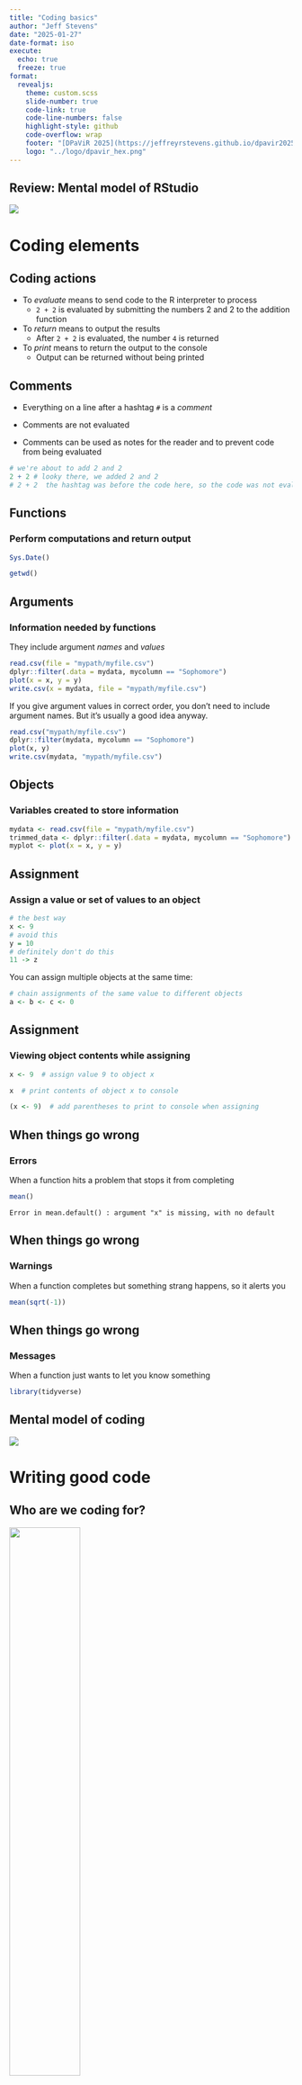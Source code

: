 ```yaml
---
title: "Coding basics"
author: "Jeff Stevens"
date: "2025-01-27"
date-format: iso
execute:
  echo: true
  freeze: true
format:
  revealjs: 
    theme: custom.scss
    slide-number: true
    code-link: true
    code-line-numbers: false
    highlight-style: github
    code-overflow: wrap
    footer: "[DPaViR 2025](https://jeffreyrstevens.github.io/dpavir2025)"
    logo: "../logo/dpavir_hex.png"
---
```


## Review: Mental model of RStudio

![](../images/mentalmodel_rstudio.png){fig-align="center"}

# Coding elements

## Coding actions

::: {.incremental}
* To _evaluate_ means to send code to the R interpreter to process
  - `2 + 2` is evaluated by submitting the numbers 2 and 2 to the addition function
* To _return_ means to output the results
  - After `2 + 2` is evaluated, the number `4` is returned
* To _print_ means to return the output to the console
  - Output can be returned without being printed
:::

## Comments

* Everything on a line after a hashtag `#` is a _comment_

* Comments are not evaluated

* Comments can be used as notes for the reader and to prevent code from being evaluated

```r
# we're about to add 2 and 2
2 + 2 # looky there, we added 2 and 2
# 2 + 2  the hashtag was before the code here, so the code was not evaluated
```

## Functions

### Perform computations and return output
```r
Sys.Date()
```

:::{.fragment}
```r
getwd()
```
:::


## Arguments

### Information needed by functions

:::{.fragment}
They include argument _names_ and _values_

```r
read.csv(file = "mypath/myfile.csv")
dplyr::filter(.data = mydata, mycolumn == "Sophomore")
plot(x = x, y = y)
write.csv(x = mydata, file = "mypath/myfile.csv")
```
:::

:::{.fragment}
:::{.callout-note}
If you give argument values in correct order, you don't need to include argument names. But it's usually a good idea anyway.

```r
read.csv("mypath/myfile.csv")
dplyr::filter(mydata, mycolumn == "Sophomore")
plot(x, y)
write.csv(mydata, "mypath/myfile.csv")
```
:::
:::


## Objects

### Variables created to store information

```r
mydata <- read.csv(file = "mypath/myfile.csv")
trimmed_data <- dplyr::filter(.data = mydata, mycolumn == "Sophomore")
myplot <- plot(x = x, y = y)
```


## Assignment

### Assign a value or set of values to an object

```r
# the best way
x <- 9
# avoid this
y = 10
# definitely don't do this
11 -> z
```

:::{.fragment}
:::{.callout-note}
You can assign multiple objects at the same time:
```r
# chain assignments of the same value to different objects
a <- b <- c <- 0
```
:::
:::


## Assignment

### Viewing object contents while assigning

```r
x <- 9  # assign value 9 to object x
```

:::{.fragment}
```r
x  # print contents of object x to console
```
:::

:::{.fragment}
```r
(x <- 9)  # add parentheses to print to console when assigning
```
:::

## When things go wrong


### Errors

When a function hits a problem that stops it from completing
```r
mean()
```
```
Error in mean.default() : argument "x" is missing, with no default
```


## When things go wrong


### Warnings

When a function completes but something strang happens, so it alerts you

```r
mean(sqrt(-1))
```


## When things go wrong


### Messages

When a function just wants to let you know something

```r
library(tidyverse)
```



## Mental model of coding

![](../images/mentalmodel_coding.png){fig-align="center"}


# Writing good code

## Who are we coding for?

:::{.fragment}
![](../images/coding_audience.png){.absolute width="50%" top="10%" left="50%"}
:::

:::{.incremental}
1. Computer

2. Ourselves

3. Others
:::


## How to write good code

### The Fundamental Theorem of Readability

::: {.fragment}
> Code should be written to minimize the time it would take for someone else to understand it.

- From: [_The Art of Readable Code_](https://learning.oreilly.com/library/view/the-art-of/9781449318482/) by Boswell et al. 2011
:::

## Principles of writing good code

::: {.incremental}
* Write less code
* Avoid repetition
* Use clear syntax
* Use good names
* Use comments
:::

## Coding style: Spacing  {background-image="../images/drake_meme.png" background-size="70%" background-position="71% 75%"}

:::{.drake-upper}
```r
mean1<-mean (x[1,4:10],na.rm=TRUE)+0.5
```
:::
:::{.drake-lower}
```r
mean1 <- mean(x[1, 4:10], na.rm = TRUE) + 0.5
```
:::

## Coding style: Clarity {background-image="../images/drake_meme.png" background-size="70%" background-position="71% 75%"}

:::{.drake-upper}
```r
mean(x, T)
```
:::
:::{.drake-lower}
```r
mean(x, na.rm = TRUE)
```
:::


## Coding style: Indenting {background-image="../images/drake_meme.png" background-size="70%" background-position="71% 75%"}


:::{.drake-upper}
```r
for(i in 1:10) {
for(j in 1:5) {
print(x[i, j])
}
}
```
:::
:::{.drake-lower}
```r
for(i in 1:10) {
  for(j in 1:5) {
    print(x[i, j])
  }
}
```
:::



## Coding style: Line breaks {background-image="../images/drake_meme.png" background-size="70%" background-position="71% 75%"}


:::{.drake-upper}
```r
if (x > 5) {print("Too big!")}
```
:::
:::{.drake-lower}
```r
if (x > 5) {
  print("Too big!")
}
```
:::

## Coding style

[The tidyverse style guide](https://style.tidyverse.org/)

* Use `<-` as assignment operator

* Use space between operators (`*`, `=`, `==`) and after commas

* Do not use space between function and parentheses <!--(except for `if ()`)-->

* Use indents to separate nested components (<kbd>Ctrl/Cmd</kbd>+<kbd>I</kbd>)

* Write out argument names

* Write out `TRUE` and `FALSE`

* Use `"`, not `'`, for quoting text unless it already contains double quotes


# Naming things

## Naming things

### Core principles for naming objects, data columns, files, folders

* Be nice to machines

* Be nice to humans

* Make sorting and searching easy

:::{.aside}
Sources: [Naming things: Jenny Bryan](https://speakerdeck.com/jennybc/how-to-name-files), [Project structure: Danille Navarro](https://slides.djnavarro.net/project-structure)
:::


## Be nice to machines

:::{.incremental}
* avoid spaces, special characters, and accented characters
  - `my_file.R` not `My filé$.R`
* avoid case sensitivity
  - `foo.R` and `Foo.R`
* use consistent, searchable text chunks
  - `expt1_cond2_subj114.csv`
* can't start with a number
:::


##  Be nice to humans

:::{.fragment}
* be descriptive (not `x`) but not too descriptive (`this_is_my_object`)
:::
:::{.fragment}
* separate words (preferably using snake_case)
![](../images/coding_cases_allisonhorst.png){.absolute width="40%" left="78%" top="0%"}
:::
:::{.fragment}
* avoid capital letters (case matters: `a ≠ A`)
:::
:::{.fragment}
* use human readable names that contain **content** (slugs)
  - `prelim_analysis_expt1.R`
:::


##  Make sorting and searching easy

:::{.incremental}
* use ISO 8601 standard for date `YYYY-MM-DD`
* no, really---always use ISO 8601 standard for date!!
* use ISO 8601 dates before or after **slugs**
  - `2021-04-06_prelim_analysis_expt1.Rmd`
  - `prelim_analysis_expt1_2021-04-06.Rmd`
* use padded numbers as prefixes
  - `01_preface.Rmd`
  - `02_introduction.Rmd`
:::
![](../images/perfect_date.jpeg){.absolute width="30%" left="90%" top="0%"}
![](../images/dates_meme.jpeg){.absolute width="30%" left="90%" top="50%"}


## Mental model of coding

![](../images/mentalmodel_coding.png){fig-align="center"}


## Let's code!

[Coding basics](../code/03_coding.html){target="_blank"}
